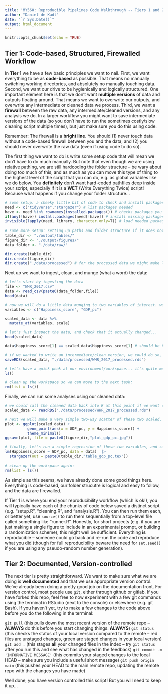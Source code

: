 ```yaml
---
title: 'MY560: Reproducible Pipelines Code Walkthrough -- Tiers 1 and 2'
author: "Daniel de Kadt"
date: "`r Sys.Date()`"
output: html_document
---
```


```r
knitr::opts_chunk$set(echo = TRUE)
```

## Tier 1: Code-based, Structured, Firewalled Workflow

In **Tier 1** we have a few basic principles we want to nail. First, we want everything to be as **code-based** as possible. That means no manually switching working directories, and absolutely no manually touching data. Second, we want our drive to be hygienically and logically structured. One important element here is that we don't want **multiple versions** of data and outputs floating around. That means we want to overwrite our outputs, and overwrite any intermediate or cleaned data we process. Third, we want a **firewall** between the raw data, any intermediate/cleaned versions, and any analysis we do. In a larger workflow you might want to save intermediate versions of the data (so you don't have to run the sometimes costly/slow cleaning script multiple times), but just make sure you do this using code. 

Remember: The firewall is a **bright line**. You should (1) never touch data without a code-based firewall between you and the data, and (2) you should never overwrite the raw data (even if using code to do so).

The first thing we want to do is write some setup code that will mean we don't have to do much manually. But note that even though we are using relative pathing, we are still hardcoding the folder structure -- be wary about doing too much of this, and as much as you can move this type of thing to the highest level of the script that you can do, e.g. as global variables like we do below. You **definitely** don't want hard-coded pathfiles deep inside your script, especially if it is a **WET** (Write Everything Twice) script! Because what happens if you change your folder structure...

```r
# some setup: a cheeky little bit of code to check and install packages
need <- c("tidyverse","stargazer") # list packages needed
have <- need %in% rownames(installed.packages()) # checks packages you have
if(any(!have)) install.packages(need[!have]) # install missing packages
invisible(lapply(need, library, character.only=T)) # load needed packages
 
# some more setup: setting up paths and folder structure if it does not yet exist
table_dir <- "./output/tables/"
figure_dir <- "./output/figures/"
data_folder <- "./data/raw/"

dir.create(table_dir)
dir.create(figure_dir)
dir.create("./data/processed") # for the processed data we might make later
```

Next up we want to ingest, clean, and munge (what a word) the data:

```r
# let's start by ingesting the data
file <- "WHR_2017.csv"
data <- read_csv(paste0(data_folder,file))
head(data)

# now we will do a little data munging to two variables of interest. we're going to keep it simple, we will just standardize two variables. 
variables <- c("Happiness_score", "GDP_pc")

scaled_data <- data %>%
  mutate_at(variables, scale)

# let's just inspect the data, and check that it actually changed...
head(scaled_data)

data$Happiness_score[1] == scaled_data$Happiness_score[1] # should be FALSE -- we could code up a warning here if we want

# if we wanted to write an intermediate/clean version, we could do so, making sure not to overwrite the original data
saveRDS(scaled_data, "./data/processed/WHR_2017_processed.rds")

# let's have a quick peak at our environment/workspace... it's quite messy! lots of objects floating around. we'll come back to this point soon.
ls()

# clean up the workspace so we can move to the next task:
rm(list = ls())
```

Finally, we can run some analyses using our cleaned data:

```r
# we could call the cleaned data back into R at this point if we want (or not):
scaled_data <- readRDS("./data/processed/WHR_2017_processed.rds")

# next we will make a very simple two-way scatter of these two scaled, and save the output to the appropriate folder.
plot <- ggplot(scaled_data) +
          geom_point(aes(x = GDP_pc, y = Happiness_score)) +
          theme_minimal()
ggsave(plot, file = paste0(figure_dir,"plot_gdp_pc.jpg"))

# finally, let's run a simple regression of these two variables, and save the output as a latex table.
lm(Happiness_score ~ GDP_pc, data = data)  |>
  stargazer(out = paste0(table_dir,"table_gdp_pc.tex"))

# clean up the workspace again:
rm(list = ls())
```

As simple as this seems, we have already done some good things here. Everything is code-based, our folder strucutre is logical and easy to follow, and the data are firewalled. 

If Tier 1 is where you end your reproducibility workflow (which is ok!), you will typically have each of the chunks of code below saved a distinct script (e.g. "setup.R", "cleaning.R", and "analysis.R"). You can then run them each, or better yet, use `source()` to run them sequentially from a top-level file called something like "runner.R". Honestly, for short projects (e.g. if you are just making a single figure to include in an experimental prompt, or building a randomization scheme), this might well be sufficient. Everything **is** reproducible -- someone could go back and re-run the code and reproduce what you did (though for full reproducibility beware the need for `set.seed()` if you are using any pseudo-random number generation). 

## Tier 2: Documented, Version-controlled

The next tier is pretty straightforward. We want to make sure what we are doing is **well documented** and that we use appropriate version control. We've already been doing a pretty good job on the documentation front. For version control, most people use `git`, either through github or gitlab. If you have forked this repo, feel free to now experiment with a few git commands using the terminal in RStudio (next to the console) or elsewhere (e.g. git Bash). If you haven't yet, try to make a few changes to the code above before you do the following in the terminal:

`git pull` (this pulls down the most recent version of the remote repo -- **ALWAYS** do this before you start changing things. **ALWAYS**)
`git status` (this checks the status of your local version compared to the remote -- red files are unstaged changes, green are staged changes in your local version)
`git add .` (this stages **all** your changed files in the index -- try `git status` after you run this and see what has changed in the feedback)
`git commit -m 'INFORMATIVE MESSAGE'` (this commits your staged changes to the local HEAD -- make sure you include a useful short message)
`git push origin main` (this pushes your HEAD to the main remote repo, updating the remote repo with the changes you have made)

Well done, you have version controlled this script! But you will need to keep it up... 